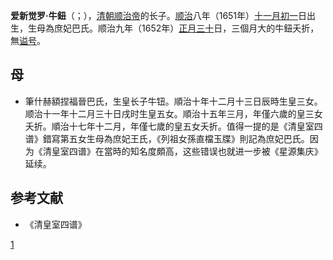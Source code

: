 {{Other uses|subject=顺治帝之子|other=同名人物|牛鈕 (康熙進士)}}
{{distinguish|牛柳}}
'''爱新觉罗·牛鈕'''（{{lang-mnc|ᠨᡳᠣᠨᡳᠣ|v=Nionio|a=Niuniu}}；{{bd|1651年|12月13日|1652年|3月9日|catIdx=A}}），[[清朝|清朝]][[顺治帝|顺治帝]]的长子。[[顺治|顺治]]八年（1651年）[[十一月初一|十一月初一]]日出生，生母為庶妃巴氏。顺治九年（1652年）[[正月三十|正月三十]]日，三個月大的牛鈕夭折，無[[谥号|谥号]]。

==母==
* 筆什赫額捏福晉巴氏，生皇长子牛钮。順治十年十二月十三日辰時生皇三女。顺治十一年十二月三十日戌时生皇五女。順治十五年三月，年僅六歲的皇三女夭折。順治十七年十二月，年僅七歲的皇五女夭折。值得一提的是《清皇室四谱》錯寫第五女生母為庶妃王氏，《列祖女孫直檔玉牒》則記為庶妃巴氏。因为《清皇室四谱》在當時的知名度頗高，这些错误也就进一步被《星源集庆》延续。

==参考文献==
*《清皇室四谱》
{{清世祖皇室}}
[[Category:清世祖皇子|1]]